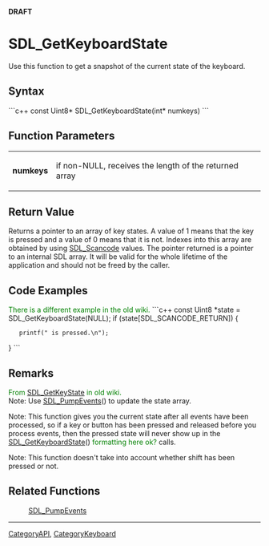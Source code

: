 <!-- pragma section-numbers off -->
<!-- pragma disable-camelcase -->
'''DRAFT'''

= SDL_GetKeyboardState =
Use this function to get a snapshot of the current state of the keyboard.


== Syntax ==
```c++
const Uint8* SDL_GetKeyboardState(int* numkeys)
```

== Function Parameters ==
{|
|'''numkeys'''
|if non-NULL, receives the length of the returned array
|}

== Return Value ==
Returns a pointer to an array of key states. A value of 1 means that the key is pressed and a value of 0 means that it is not. Indexes into this array are obtained by using [[SDL_Scancode]] values. The pointer returned is a pointer to an internal SDL array. It will be valid for the whole lifetime of the application and should not be freed by the caller.

== Code Examples ==
<span style="color: green;">There is a different example in the old wiki.</span>
```c++
const Uint8 *state = SDL_GetKeyboardState(NULL);
if (state[SDL_SCANCODE_RETURN]) {
    printf("<RETURN> is pressed.\n");
}
```

== Remarks ==
<span style="color: green;">From [[SDL_GetKeyState]] in old wiki.</span><br/>
Note: Use [[SDL_PumpEvents]]() to update the state array.

Note: This function gives you the current state after all events have been processed, so if a key or button has been pressed and released before you process events, then the pressed state will never show up in the [[SDL_GetKeyboardState]]() <span style="color: green;">formatting here ok?</span> calls.

Note: This function doesn't take into account whether shift has been pressed or not. <br/>

== Related Functions ==
:[[SDL_PumpEvents]]

----
[[CategoryAPI]], [[CategoryKeyboard]]
